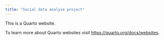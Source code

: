 ```yaml
---
title: "Social data analyse project"
---
```


This is a Quarto website.

To learn more about Quarto websites visit <https://quarto.org/docs/websites>.
